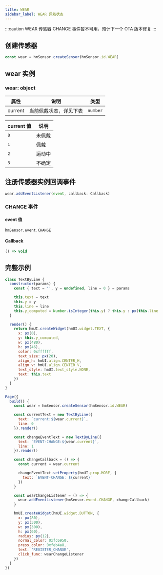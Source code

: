 ```yaml
---
title: WEAR
sidebar_label: WEAR 佩戴状态
---
```


:::caution
WEAR 传感器 CHANGE 事件暂不可用，预计下一个 OTA 版本修复
:::

## 创建传感器

```js
const wear = hmSensor.createSensor(hmSensor.id.WEAR)
```

## wear 实例

### wear: object

| 属性    | 说明                   | 类型     |
| ------- | ---------------------- | -------- |
| current | 当前佩戴状态，详见下表 | `number` |

| current 值 | 说明   |
| ---------- | ------ |
| `0`        | 未佩戴 |
| `1`        | 佩戴   |
| `2`        | 运动中 |
| `3`        | 不确定 |

## 注册传感器实例回调事件

```js
wear.addEventListener(event, callback: Callback)
```

### CHANGE 事件

#### event 值

`hmSensor.event.CHANGE`

#### Callback

```ts
() => void
```

## 完整示例

```js
class TextByLine {
  constructor(params) {
    const { text = '', y = undefined, line = 0 } = params

    this.text = text
    this.y = y
    this.line = line
    this.y_computed = Number.isInteger(this.y) ? this.y : px(this.line * 60 + 120)
  }

  render() {
    return hmUI.createWidget(hmUI.widget.TEXT, {
      x: px(0),
      y: this.y_computed,
      w: px(480),
      h: px(46),
      color: 0xffffff,
      text_size: px(20),
      align_h: hmUI.align.CENTER_H,
      align_v: hmUI.align.CENTER_V,
      text_style: hmUI.text_style.NONE,
      text: this.text
    })
  }
}

Page({
  build() {
    const wear = hmSensor.createSensor(hmSensor.id.WEAR)

    const currentText = new TextByLine({
      text: `current:${wear.current}`,
      line: 0
    }).render()

    const changeEventText = new TextByLine({
      text: `EVENT-CHANGE:${wear.current}`,
      line: 1
    }).render()

    const changeCallback = () => {
      const current = wear.current

      changeEventText.setProperty(hmUI.prop.MORE, {
        text: `EVENT-CHANGE: ${current}`
      })
    }

    const wearChangeListener = () => {
      wear.addEventListener(hmSensor.event.CHANGE, changeCallback)
    }

    hmUI.createWidget(hmUI.widget.BUTTON, {
      x: px(80),
      y: px(300),
      w: px(300),
      h: px(60),
      radius: px(12),
      normal_color: 0xfc6950,
      press_color: 0xfeb4a8,
      text: 'REGISTER_CHANGE',
      click_func: wearChangeListener
    })
  }
})
```

